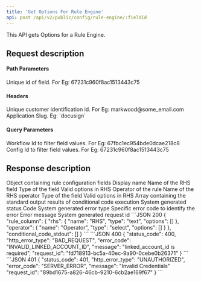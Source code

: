 ```yaml
---
title: 'Get Options For Rule Engine'
api: post /api/v2/public/config/rule-engine/:fieldId
---
```


This API gets Options for a Rule Engine.
## Request description

#### Path Parameters
<ParamField path="fieldId" type="string" required>
  Unique id of field. For Eg: 67231c960f8ac1513443c75
</ParamField>

#### Headers 
<ParamField header="linked_account_id" type="string" required>
  Unique customer identification id. For Eg: markwood@some_email.com
</ParamField>
<ParamField header="slug" type="string" required>
  Application Slug. Eg: `docusign`
</ParamField>

#### Query Parameters
<ParamField query="workflow_id" type="string">
  Workflow Id to filter field values. For Eg: 67fbc1ec954bde0dcae218c8
</ParamField>
<ParamField query="config_id" type="string">
  Config Id to filter field values. For Eg: 67231c960f8ac1513443c75
</ParamField>

## Response description

<Tabs>
  <Tab title="200">
    <ResponseField name="rule_column" type="object">
    Object containing rule configuration fields
        <Expandable title="properties">
        <ResponseField name="rhs" type="object">
            Display name
         <Expandable>
            <ResponseField name="name" type="string">
            Name of the RHS field
            </ResponseField>
           <ResponseField name="type" type="string">
            Type of the field
            </ResponseField>
            <ResponseField name="options" type="array">
            Valid options in RHS
            </ResponseField>
         </Expandable>
        </ResponseField>
        <ResponseField name="operator" type="object">
            Operator of the rule
         <Expandable>
            <ResponseField name="name" type="string">
            Name of the RHS operator
            </ResponseField>
           <ResponseField name="type" type="string">
            Type of the field
            </ResponseField>
            <ResponseField name="options" type="array">
            Valid options in RHS
            </ResponseField>
         </Expandable>
        </ResponseField>
        </Expandable>
    </ResponseField>
    <ResponseField name="conditional_code_stdout" type="array">
    Array containing the standard output results of conditional code execution
    </ResponseField>
  </Tab>

  <Tab title="Error response">
    <ResponseField name="status_code" type="integer">
    System generated status Code
    </ResponseField>
    <ResponseField name="http_error_type" type="string">
    System generated error type
    </ResponseField>
    <ResponseField name="error_code" type="string">
    Specific error code to identify the error
    </ResponseField>
    <ResponseField name="message" type="string">
    Error message
    </ResponseField>
    <ResponseField name="request_id" type="string">
    System generated request id
    </ResponseField>
  </Tab>
</Tabs>

<ResponseExample>
```JSON 200
{
    "rule_column": {
        "rhs": {
            "name": "RHS",
            "type": "text",
            "options": []
        },
        "operator": {
            "name": "Operator",
            "type": "select",
            "options": []
        }
    },
    "conditional_code_stdout": []
}
```
```JSON 400
{
    "status_code": 400,
    "http_error_type": "BAD_REQUEST",
    "error_code": "INVALID_LINKED_ACCOUNT_ID",
    "message": "linked_account_id is required",
    "request_id": "fd718913-bc5a-40ec-9a90-0cebe0b26371"
}
```
```JSON 401
{
    "status_code": 401,
    "http_error_type": "UNAUTHORIZED",
    "error_code": "SERVER_ERROR",
    "message": "Invalid Credentials"
    "request_id": "89bd1675-a826-46cb-9210-6cb2ae169f67"
}
```
</ ResponseExample>